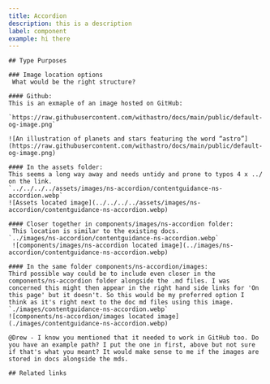 ```yaml
---
title: Accordion
description: this is a description
label: component
example: hi there
---
```



<Wrapper name="ns-accordion" >

    ## Type Purposes

    ### Image location options
     What would be the right structure?

    #### Github:
    This is an exmaple of an image hosted on GitHub:
     `https://raw.githubusercontent.com/withastro/docs/main/public/default-og-image.png`

    ![An illustration of planets and stars featuring the word “astro”](https://raw.githubusercontent.com/withastro/docs/main/public/default-og-image.png)

    #### In the assets folder:
    This seems a long way away and needs untidy and prone to typos 4 x ../ on the link.
    `../../../../assets/images/ns-accordion/contentguidance-ns-accordion.webp`
    ![Assets located image](../../../../assets/images/ns-accordion/contentguidance-ns-accordion.webp)

    #### Closer together in components/images/ns-accordion folder: 
     This location is similar to the existing docs.
    `../images/ns-accordion/contentguidance-ns-accordion.webp`
     ![components/images/ns-accordion located image](../images/ns-accordion/contentguidance-ns-accordion.webp)

    #### In the same folder components/ns-accordion/images:
    Third possible way could be to include even closer in the components/ns-accordion folder alongside the .md files. I was concerned this might then appear in the right hand side links for 'On this page' but it doesn't. So this would be my preferred option I think as it's right next to the doc md files using this image. 
    `./images/contentguidance-ns-accordion.webp`
    ![components/ns-accordion/images located image](./images/contentguidance-ns-accordion.webp)

    @Drew - I know you mentioned that it needed to work in GitHub too. Do you have an example path? I put the one in first, above but not sure if that's what you meant? It would make sense to me if the images are stored in docs alongside the mds.

    ## Related links

</Wrapper>
